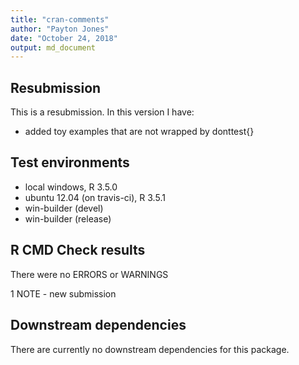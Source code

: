 ```yaml
---
title: "cran-comments"
author: "Payton Jones"
date: "October 24, 2018"
output: md_document
---
```

## Resubmission
This is a resubmission. In this version I have:

* added toy examples that are not wrapped by donttest{}

## Test environments
* local windows, R 3.5.0
* ubuntu 12.04 (on travis-ci), R 3.5.1
* win-builder (devel)
* win-builder (release)

## R CMD Check results
There were no ERRORS or WARNINGS

1 NOTE - new submission

## Downstream dependencies
There are currently no downstream dependencies for this package.
